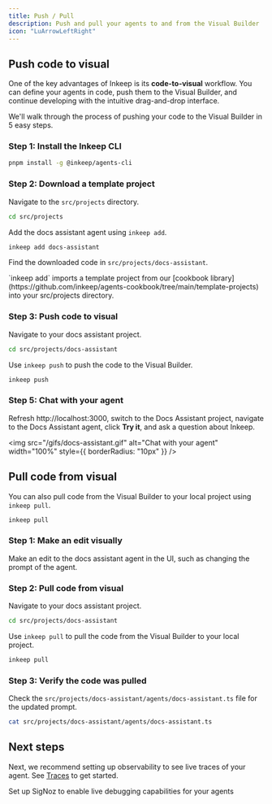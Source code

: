 ```yaml
---
title: Push / Pull
description: Push and pull your agents to and from the Visual Builder
icon: "LuArrowLeftRight"    
---
```


## Push code to visual

One of the key advantages of Inkeep is its **code-to-visual** workflow. You can define your agents in code, push them to the Visual Builder, and continue developing with the intuitive drag-and-drop interface.

We'll walk through the process of pushing your code to the Visual Builder in 5 easy steps.

### Step 1: Install the Inkeep CLI

```bash
pnpm install -g @inkeep/agents-cli
```

### Step 2: Download a template project

Navigate to the `src/projects` directory.

```bash
cd src/projects
```

Add the docs assistant agent using `inkeep add`. 

```bash
inkeep add docs-assistant
```

Find the downloaded code in `src/projects/docs-assistant`.

<Note> 
`inkeep add` imports a template project from our [cookbook library](https://github.com/inkeep/agents-cookbook/tree/main/template-projects) into your src/projects directory.
</Note>

### Step 3: Push code to visual

Navigate to your docs assistant project.

```bash
cd src/projects/docs-assistant
```

Use `inkeep push` to push the code to the Visual Builder.

```bash
inkeep push
```

### Step 5: Chat with your agent

Refresh http://localhost:3000, switch to the Docs Assistant project, navigate to the Docs Assistant agent, click **Try it**, and ask a question about Inkeep.

<img src="/gifs/docs-assistant.gif" alt="Chat with your agent" width="100%" style={{ borderRadius: "10px" }} />

## Pull code from visual

You can also pull code from the Visual Builder to your local project using `inkeep pull`.

```bash
inkeep pull
```


### Step 1: Make an edit visually

Make an edit to the docs assistant agent in the UI, such as changing the prompt of the agent.

### Step 2: Pull code from visual

Navigate to your docs assistant project.

```bash
cd src/projects/docs-assistant
```

Use `inkeep pull` to pull the code from the Visual Builder to your local project.

```bash
inkeep pull
```

### Step 3: Verify the code was pulled

Check the `src/projects/docs-assistant/agents/docs-assistant.ts` file for the updated prompt.

```bash
cat src/projects/docs-assistant/agents/docs-assistant.ts
```

## Next steps

Next, we recommend setting up observability to see live traces of your agent. See [Traces](/get-started/traces) to get started.

<Cards>
  <Card title="Traces" icon="LuActivity" href="/get-started/traces">
    Set up SigNoz to enable live debugging capabilities for your agents
  </Card>
</Cards>